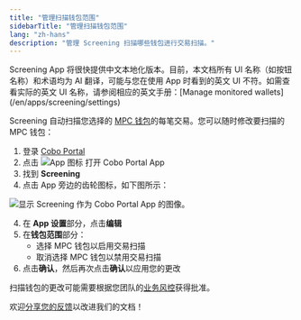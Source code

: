 ```yaml
---
title: "管理扫描钱包范围"
sidebarTitle: "管理扫描钱包范围"
lang: "zh-hans"
description: "管理 Screening 扫描哪些钱包进行交易扫描。"
---
```


<Note>
Screening App 将很快提供中文本地化版本。目前，本文档所有 UI 名称（如按钮名称）和术语均为 AI 翻译，可能与您在使用 App 时看到的英文 UI 不符。如需查看实际的英文 UI 名称，请参阅相应的英文手册：[Manage monitored wallets](/en/apps/screening/settings)
</Note>

Screening 自动扫描您选择的 [MPC 钱包](/cn/portal/mpc-wallets/introduction)的每笔交易。您可以随时修改要扫描的 MPC 钱包：

1. 登录 [Cobo Portal](https://portal.cobo.com/login)
2. 点击 <img src="/en/images/common/icon_apps.svg" className="icon" alt="App 图标"/> 打开 Cobo Portal App
3. 找到 **Screening**
4. 点击 App 旁边的齿轮图标，如下图所示：

<img src="/en/images/portal-apps/screening/screening-apps-page.png" className="screenshot_full_screen" alt="显示 Screening 作为 Cobo Portal App 的图像。"/>

4. 在 **App 设置**部分，点击**编辑**
5. 在**钱包范围**部分：
   - 选择 MPC 钱包以启用交易扫描
   - 取消选择 MPC 钱包以禁用交易扫描
6. 点击**确认**，然后再次点击**确认**以应用您的更改

<Note>扫描钱包的更改可能需要根据您团队的[业务风控](/cn/portal/organization/governance-intro)获得批准。</Note>

<Tip>欢迎[分享您的反馈](https://forms.zohopublic.com/cobo/form/DocumentFeedbackForm/formperma/QvLOhxJv1_JMsJ-1dleZ8Itb_7rzN-LtgvsDdxosoVI?referrername=manuals)以改进我们的文档！</Tip>
